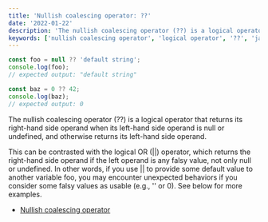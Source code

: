 ```yaml
---
title: 'Nullish coalescing operator: ??'
date: '2022-01-22'
description: 'The nullish coalescing operator (??) is a logical operator that returns its right-hand side operand when its left-hand side operand is null or undefined, and otherwise returns its left-hand side operand.'
keywords: ['nullish coalescing operator', 'logical operator', '??', 'javascript']
---
```


```javascript
const foo = null ?? 'default string';
console.log(foo);
// expected output: "default string"

const baz = 0 ?? 42;
console.log(baz);
// expected output: 0
```

The nullish coalescing operator (??) is a logical operator that returns its right-hand side operand when its left-hand side operand is null or undefined, and otherwise returns its left-hand side operand.

This can be contrasted with the logical OR (||) operator, which returns the right-hand side operand if the left operand is any falsy value, not only null or undefined. In other words, if you use || to provide some default value to another variable foo, you may encounter unexpected behaviors if you consider some falsy values as usable (e.g., '' or 0). See below for more examples.

- [Nullish coalescing operator](https://developer.mozilla.org/en-US/docs/Web/JavaScript/Reference/Operators/Nullish_coalescing_operator)
